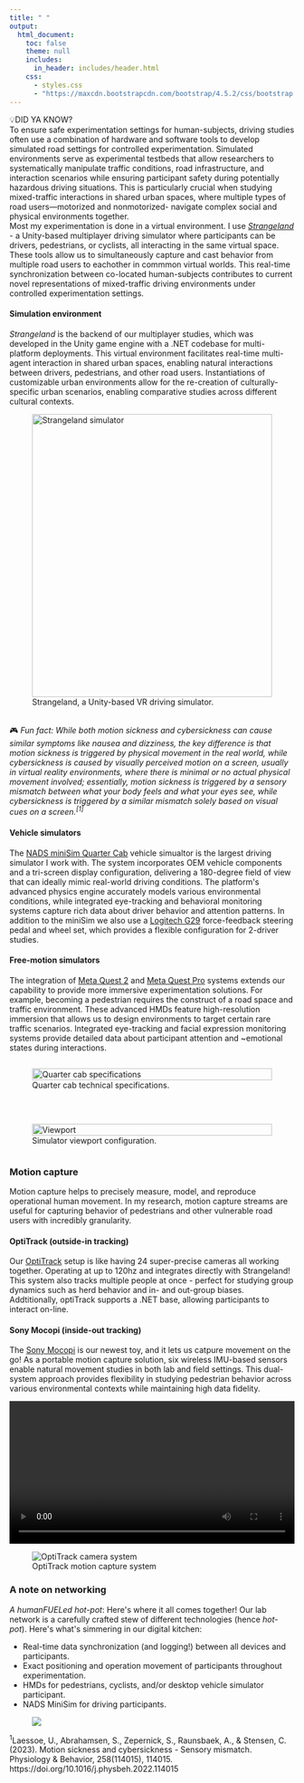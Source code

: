 ```yaml
---
title: " "
output:
  html_document:
    toc: false
    theme: null
    includes:
      in_header: includes/header.html
    css:
      - styles.css
      - "https://maxcdn.bootstrapcdn.com/bootstrap/4.5.2/css/bootstrap.min.css"
---
```


```{=html}
<div class="main-wrapper">
  <div class="content-wrapper">
    <!-- Introduction -->
    <section class="lab-section">
      <div class="intro-box">
        <div class="intro-box-title">
          <span class="emoji">💡</span>DID YA KNOW?
        </div>
        <div class="intro-box-content">
          To ensure safe experimentation settings for human-subjects, driving studies often use a combination of hardware and software tools to develop simulated road settings for controlled experimentation. Simulated environments serve as experimental testbeds that allow researchers to systematically manipulate traffic conditions, road infrastructure, and interaction scenarios while ensuring participant safety during potentially hazardous driving situations. This is particularly crucial when studying mixed-traffic interactions in shared urban spaces, where multiple types of road users—motorized and nonmotorized- navigate complex social and physical environments together.
        </div>
      </div>

    <div class="overview-text">
      Most my experimentation is done in a virtual environment. I use <a href="https://github.com/FAR-Lab/CrossCulturalDriving"><em>Strangeland</em></a> - a Unity-based multiplayer driving simulator where participants can be drivers, pedestrians, or cyclists, all interacting in the same virtual space. These tools allow us to simultaneously capture and cast behavior from multiple road users to eachother in commmon virtual worlds. This real-time synchronization between co-located human-subjects contributes to current novel representations of mixed-traffic driving environments under controlled experimentation settings.
    </div>
    </section>

    <!-- Simulators Section -->
    <section class="lab-section">
      <!-- First row: Simulation Environment with Strangeland image -->
      <div class="two-column-layout">
        <div class="content-column">
          <h4>Simulation environment</h4>
          <p><em>Strangeland</em> is the backend of our multiplayer studies, which was developed in the Unity game engine with a .NET codebase for multi-platform deployments. This virtual environment facilitates real-time multi-agent interaction in shared urban spaces, enabling natural interactions between drivers, pedestrians, and other road users. Instantiations of customizable urban environments allow for the re-creation of culturally-specific urban scenarios, enabling comparative studies across different cultural contexts.</p>
        </div>
        <div class="image-column">
          <figure>
            <img src="images/minisim-stock.jpeg" alt="Strangeland simulator" style="width: 100%; height: auto; max-height: 500px; object-fit: contain;">
            <figcaption class="image-caption">Strangeland, a Unity-based VR driving simulator.</figcaption>
          </figure>
        </div>
      </div>
    
      <!-- Second row: Vehicle and Free-motion simulators with stacked images -->
      <div class="two-column-layout" style="margin-top: 2rem;">
        <div class="content-column">
          <div class="fun-note">
            🎮 <em>Fun fact: While both motion sickness and cybersickness can cause similar symptoms like nausea and dizziness, the key difference is that motion sickness is triggered by physical movement in the real world, while cybersickness is caused by visually perceived motion on a screen, usually in virtual reality environments, where there is minimal or no actual physical movement involved; essentially, motion sickness is triggered by a sensory mismatch between what your body feels and what your eyes see, while cybersickness is triggered by a similar mismatch solely based on visual cues on a screen.<sup>[1]</sup></em>
          </div>
          <h4 id="veh-sim-header">Vehicle simulators</h4>
          <p>The <a href="https://dsri.uiowa.edu/minisim"> NADS miniSim Quarter Cab</a> vehicle simualtor is the largest driving simulator I work with. The system incorporates OEM vehicle components and a tri-screen display configuration, delivering a 180-degree field of view that can ideally mimic real-world driving conditions. The platform's advanced physics engine accurately models various environmental conditions, while integrated eye-tracking and behavioral monitoring systems capture rich data about driver behavior and attention patterns. In addition to the miniSim we also use a <a href="https://www.logitechg.com/en-us/products/driving/driving-force-racing-wheel.html?srsltid=AfmBOoryEslRt19bCjdeIB_mZbhCj2-IXkjB7EHYvGlUei3H0D2yZ7et"> Logitech G29</a> <em></em> force-feedback steering pedal and wheel set, which provides a flexible configuration for 2-driver studies.</p>
    
          <h4 id="free-sim-header">Free-motion simulators</h4>
          <p>The integration of <a href="https://www.meta.com/quest/products/quest-2/?srsltid=AfmBOoouxT45H6qu0Ke8vjGBRk9JPxnHfb89alTFlnZJIBIDoSqmn3Bx"> Meta Quest 2</a> and <a href="https://www.meta.com/quest/quest-pro/"> Meta Quest Pro</a> systems extends our capability to provide more immersive experimentation solutions. For example, becoming a pedestrian requires the construct of a road space and traffic environment. These advanced HMDs feature high-resolution immersion that allows us to design environments to target certain rare traffic scenarios. Integrated eye-tracking and facial expression monitoring systems provide detailed data about participant attention and ~emotional states during interactions.</p>
        </div>
        
        <div class="image-column">
          <div style="display: flex; flex-direction: column; gap: 2rem;">
            <figure>
              <img src="images/quarter-cab-specs.png" alt="Quarter cab specifications" style="width: 100%; height: auto; max-height: 500px; object-fit: contain;">
              <figcaption class="image-caption">Quarter cab technical specifications.</figcaption>
            </figure>
            <figure>
              <img src="images/viewport.png" alt="Viewport" style="width: 100%; height: auto; max-height: 500px; object-fit: contain;">
              <figcaption class="image-caption">Simulator viewport configuration.</figcaption>
            </figure>
          </div>
        </div>
      </div>
    </section>

    <!-- Motion Capture Section -->
    <section class="lab-section">
      <div class="two-column-layout">
        <div class="content-column">
          <h3 id="mocap-header"> Motion capture</h3>
          <p>Motion capture helps to precisely measure, model, and reproduce operational human movement. In my research, motion capture streams are useful for capturing behavior of pedestrians and other vulnerable road users with incredibly granularity.</p>

          <h4>OptiTrack (outside-in tracking)</h4>
          <p>Our <a href="https://optitrack.com/">OptiTrack</a> setup is like having 24 super-precise cameras all working together. Operating at up to 120hz and integrates directly with Strangeland! This system also tracks multiple people at once - perfect for studying group dynamics such as herd behavior and in- and out-group biases. Addtitionally, optiTrack supports a .NET base, allowing participants to interact on-line.</p>

          <h4>Sony Mocopi (inside-out tracking)</h4>
          <p>The <a href="https://www.sony.net/Products/mocopi-dev/en/documents/Home/Aboutmocopi.html">Sony Mocopi</a> is our newest toy, and it lets us catpure movement on the go! As a portable motion capture solution, six wireless IMU-based sensors enable natural movement studies in both lab and field settings. This dual-system approach provides flexibility in studying pedestrian behavior across various environmental contexts while maintaining high data fidelity.</p>
        </div>

        <!-- Motion Capture Images Gallery -->
        <div class="image-column">
          <div class="stacked-images">
            <figure style="margin: 0;">
              <video 
                controls
                style="width: 100%; height: auto; max-height: 500px; object-fit: contain;"
              >
                <source src="videos/highschooler-blend.mp4" type="video/mp4">
                Your browser does not support the video tag.
              </video>
              <figcaption style="text-align: center; margin-top: 10px; font-size: 0.9rem; color: #666; font-style: italic;"></figcaption>
            </figure>
            <figure class="image-item">
              <img src="images/optitrack.jpeg" alt="OptiTrack camera system">
              <figcaption class="image-caption">OptiTrack motion capture system</figcaption>
            </figure>
          </div>
        </div>
      </div>
    </section>

    <!-- Networking Section -->
    <section class="lab-section">
      <div class="two-column-layout">
        <div class="content-column">
          <h3 id="network"> A note on networking</h3>
          <p><em>A humanFUELed hot-pot</em>: Here's where it all comes together! Our lab network is a carefully crafted stew of different technologies (hence <em>hot-pot</em>). Here's what's simmering in our digital kitchen:</p>
          <ul>
            <li>Real-time data synchronization (and logging!) between all devices and participants.</li>
            <li>Exact positioning and operation movement of participants throughout experimentation.</li>
            <li>HMDs for pedestrians, cyclists, and/or desktop vehicle simulator participant.</li>
            <li>NADS MiniSim for driving participants.</li>
          </ul>
        </div>
        <div class="image-column">
          <div class="sticky-images">
            <figure class="image-item">
              <figcaption class="image-caption"></figcaption>
              <img src="images/hotpot-network.png" alt=" ">
            </figure>
          </div>
        </div>
      </div>
    </section>
    <div class="footnotes">
      <p><sup>1</sup>Laessoe, U., Abrahamsen, S., Zepernick, S., Raunsbaek, A., & Stensen, C. (2023). Motion sickness and cybersickness - Sensory mismatch. Physiology & Behavior, 258(114015), 114015. https://doi.org/10.1016/j.physbeh.2022.114015
</p>
    </div>
  </div>
</div>



<script type="text/javascript">
document.addEventListener('DOMContentLoaded', () => {
  class ImageGallery {
    constructor(container) {
      this.gallery = container;
      this.figures = this.gallery.querySelectorAll('figure');
      this.nav = this.gallery.nextElementSibling;
      this.dots = this.nav.querySelectorAll('.gallery-dot');
      this.currentIndex = 0;
      
      this.showImage(0);
      this.setupEventListeners();
    }
    
    showImage(index) {
      if (index < 0 || index >= this.figures.length) return;
      
      this.figures.forEach(fig => {
        fig.style.display = 'none';
        fig.classList.remove('active');
      });
      
      this.figures[index].style.display = 'block';
      this.figures[index].classList.add('active');
      
      this.dots.forEach(dot => dot.classList.remove('active'));
      if (this.dots[index]) {
        this.dots[index].classList.add('active');
      }
      
      this.currentIndex = index;
    }
    
    setupEventListeners() {
      this.dots.forEach((dot, index) => {
        dot.addEventListener('click', () => this.showImage(index));
      });
      
      let touchStartX = 0;
      let touchEndX = 0;
      
      this.gallery.addEventListener('touchstart', (e) => {
        touchStartX = e.touches[0].clientX;
      }, { passive: true });
      
      this.gallery.addEventListener('touchend', (e) => {
        touchEndX = e.changedTouches[0].clientX;
        const swipeDistance = touchStartX - touchEndX;
        const swipeThreshold = 50;
        
        if (Math.abs(swipeDistance) > swipeThreshold) {
          if (swipeDistance > 0 && this.currentIndex < this.figures.length - 1) {
            this.showImage(this.currentIndex + 1);
          } else if (swipeDistance < 0 && this.currentIndex > 0) {
            this.showImage(this.currentIndex - 1);
          }
        }
      }, { passive: true });
    }
  }

  const galleries = document.querySelectorAll('.gallery-images');
  galleries.forEach(gallery => {
    new ImageGallery(gallery);
  });
});
</script>
```
